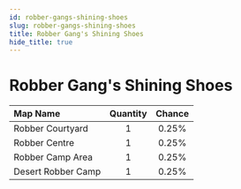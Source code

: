 ---
id: robber-gangs-shining-shoes
slug: robber-gangs-shining-shoes
title: Robber Gang's Shining Shoes
hide_title: true
---


# <ItemIcon iconId="711" height="32"/> Robber Gang's Shining Shoes
|Map Name|Quantity|Chance|
|:--|:-:|:-:|
|Robber Courtyard|1|0.25%|
|Robber Centre|1|0.25%|
|Robber Camp Area|1|0.25%|
|Desert Robber Camp|1|0.25%|

